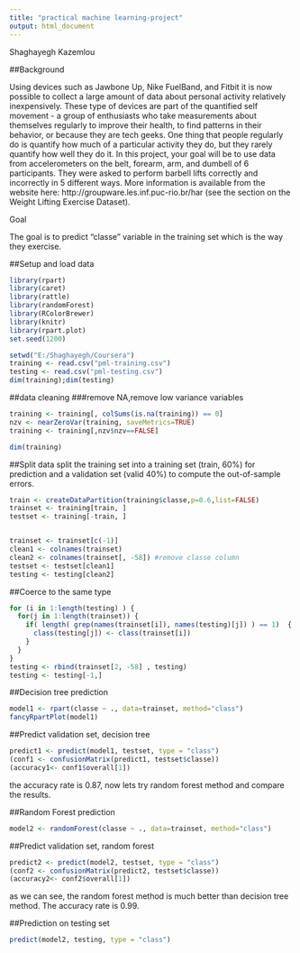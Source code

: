 ```yaml
---
title: "practical machine learning-project"
output: html_document
---
```

Shaghayegh Kazemlou

##Background

Using devices such as Jawbone Up, Nike FuelBand, and Fitbit it is now possible to collect a large amount of data about personal activity relatively inexpensively. These type of devices are part of the quantified self movement - a group of enthusiasts who take measurements about themselves regularly to improve their health, to find patterns in their behavior, or because they are tech geeks. One thing that people regularly do is quantify how much of a particular activity they do, but they rarely quantify how well they do it. In this project, your goal will be to use data from accelerometers on the belt, forearm, arm, and dumbell of 6 participants. They were asked to perform barbell lifts correctly and incorrectly in 5 different ways. More information is available from the website here: http://groupware.les.inf.puc-rio.br/har (see the section on the Weight Lifting Exercise Dataset).

Goal

The goal is to predict "classe" variable in the training set which is the way they exercise. 

##Setup and load data

```r
library(rpart)
library(caret)
library(rattle)
library(randomForest)
library(RColorBrewer)
library(knitr)
library(rpart.plot)
set.seed(1200)

setwd("E:/Shaghayegh/Coursera")
training <- read.csv("pml-training.csv")
testing <- read.csv("pml-testing.csv")
dim(training);dim(testing)
```

##data cleaning
###remove NA,remove low variance variables
```r
training <- training[, colSums(is.na(training)) == 0]
nzv <- nearZeroVar(training, saveMetrics=TRUE)
training <- training[,nzv$nzv==FALSE]

dim(training)
```
##Split data
split the training set into a training set (train, 60%) for prediction and a validation set (valid 40%) to compute the out-of-sample errors.
```r
train <- createDataPartition(training$classe,p=0.6,list=FALSE)
trainset <- training[train, ]
testset <- training[-train, ]


trainset <- trainset[c(-1)]
clean1 <- colnames(trainset)
clean2 <- colnames(trainset[, -58]) #remove classe column
testset <- testset[clean1]
testing <- testing[clean2]
```
##Coerce to the same type
```r
for (i in 1:length(testing) ) {
  for(j in 1:length(trainset)) {
    if( length( grep(names(trainset[i]), names(testing)[j]) ) == 1)  {
      class(testing[j]) <- class(trainset[i])
    }      
  }      
}
testing <- rbind(trainset[2, -58] , testing)
testing <- testing[-1,]
```
##Decision tree prediction
```r
model1 <- rpart(classe ~ ., data=trainset, method="class")
fancyRpartPlot(model1)
```

##Predict validation set, decision tree
```r
predict1 <- predict(model1, testset, type = "class")
(conf1 <- confusionMatrix(predict1, testset$classe))
(accuracy1<- conf1$overall[1])
```
the accuracy rate is 0.87, now lets try random forest method and compare the results.

##Random Forest prediction
```r
model2 <- randomForest(classe ~ ., data=trainset, method="class")
```

##Predict validation set, random forest
```r
predict2 <- predict(model2, testset, type = "class")
(conf2 <- confusionMatrix(predict2, testset$classe))
(accuracy2<- conf2$overall[1])
```
as we can see, the random forest method is much better than decision tree method. The accuracy rate is 0.99.



##Prediction on testing set
```r
predict(model2, testing, type = "class")

```

